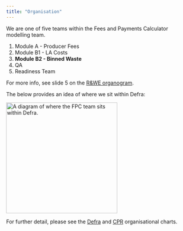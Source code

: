 ```yaml
---
title: "Organisation"
---
```


We are one of five teams within the Fees and Payments Calculator modelling team.

1. Module A - Producer Fees
2. Module B1 - LA Costs
3. **Module B2 - Binned Waste**
4. QA 
5. Readiness Team

For more info, see slide 5 on the [R&WE organogram](https://defra.sharepoint.com/:p:/t/Team419/ET9BduVb5n1KoY1MRh_HzIgBpMcze0Na0iz3Zdlg0Xnljw?e=BgFqbk&CID=400146ED-B571-496F-BA2F-ED9010488AF3&wdLOR=c7120BEFD-55C0-4AC6-B916-B17122625B69).

The below provides an idea of where we sit within Defra:

<img src="fpcinorg.png" alt="A diagram of where the FPC team sits within Defra." width="300"/>

For further detail, please see the [Defra](https://defra.sharepoint.com/sites/Defraintranet/SitePages/Organisational-chart.aspx) and [CPR](https://defra.sharepoint.com/teams/Team1478/Central%20PMO/Forms/AllItems.aspx?csf=1&web=1&e=40pAnJ&cid=6748e449%2Da960%2D4705%2D9694%2D022465844f7d&RootFolder=%2Fteams%2FTeam1478%2FCentral%20PMO%2F06%2E%20Resourcing%2F03%2E%20Resource%20%26%20Waste%20People%20%26%20Resourcing%2F1%2E%20Org%20Charts&FolderCTID=0x012000A44110381EB3CB4C816BD7BB43BEA974&OR=Teams%2DHL&CT=1692001571358&clickparams=eyJBcHBOYW1lIjoiVGVhbXMtRGVza3RvcCIsIkFwcFZlcnNpb24iOiIyNy8yMzA3MDMwNzMzMCIsIkhhc0ZlZGVyYXRlZFVzZXIiOmZhbHNlfQ%3D%3D) organisational charts.